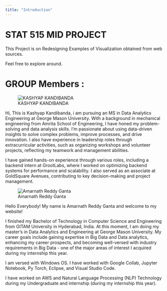 ---
title: "Introduction"
---

# STAT 515 MID PROJECT

This Project is on Redesigning Examples of Visualization obtained from web sources.

Feel free to explore around.

# GROUP Members :

![KASHYAP KANDIBANDA](kkpic.jpg)

Hi, This is Kashyap Kandibanda, i am pursuing an MS in Data Analytics Engineering at George Mason University. With a background in mechanical engineering from Amrita School of Engineering, I have honed my problem-solving and data analysis skills. I'm passionate about using data-driven insights to solve complex problems, improve processes, and drive innovation. I also have experience in leadership roles through extracurricular activities, such as organizing workshops and volunteer projects, reflecting my teamwork and management abilities.

I have gained hands-on experience through various roles, including a backend intern at GrootLabs, where I worked on optimizing backend systems for performance and scalability. I also served as an associate at GoldSquare Avenues, contributing to key decision-making and project management.

![Amarnath Reddy Ganta](Amarpic.jpg)

Hello Everybody! My name is Amarnath Reddy Ganta and welcome to my website!

I finished my Bachelor of Technology in Computer Science and Engineering from GITAM University in Hyderabad, India. At this moment, I am doing my master's in Data Analytics and Engineering at George Mason University. My career goals include gaining expertise in Big Data and Data analytics, enhancing my career prospects, and becoming well-versed with industry requirements in Big Data - one of the major areas of interest I acquired during my internship this year.

I am versed with Windows OS. I have worked with Google Collab, Jupyter Notebook, Py Torch, Eclipse, and Visual Studio Code.

I have worked on AWS and Natural Language Processing (NLP) Technology during my Undergraduate and internship (during my internship this year).
